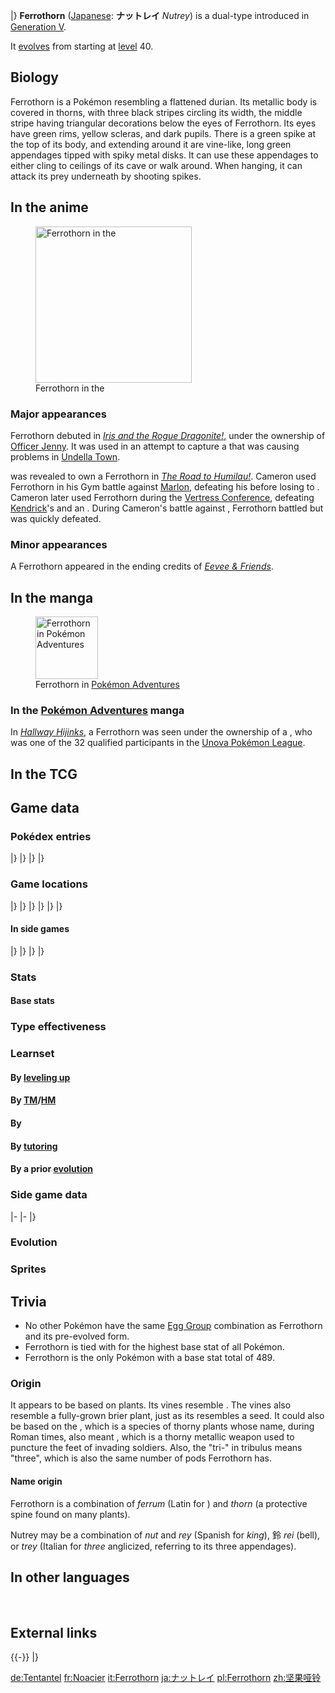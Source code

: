 {{PokémonPrevNext/Head|type=Grass|type2=Steel}}
{{PokémonPrevNext/Pokémon|type=Grass|prevnum=597|prev=Ferroseed|nextnum=599|next=Klink}}
|}
{{Pokémon Infobox
|name=Ferrothorn
|jname=ナットレイ
|jtranslit=Nattorei
|tmname=Nutrey
|category=Thorn Pod
|typebox=1
|type1=Grass
|type2=Steel
|abilityn=d
|ability1=Iron Barbs
|abilityd=Anticipation
|ndex=598
|udex=104
|u2dex=176
|karea=Coastal
|kdex=070
|height-ftin=3'03"
|height-m=1.0
|weight-lbs=242.5
|weight-kg=110.0
|egggroupn=2
|egggroup1=Grass
|egggroup2=Mineral
|eggcycles=20
|expyield=171
|lv100exp=1,000,000
|gendercode=127
|color=Gray
|catchrate=90
|evtotal=2
|evde=2
|body=10
|pokefordex=ferrothorn
|generation=5
|friendship=70
}}
'''Ferrothorn''' ([[List of Japanese Pokémon names|Japanese]]: '''ナットレイ''' ''Nutrey'') is a dual-type {{2t|Grass|Steel}} {{OBP|Pokémon|species}} introduced in [[Generation V]].

It [[Evolution|evolves]] from {{p|Ferroseed}} starting at [[level]] 40.

==Biology==
Ferrothorn is a Pokémon resembling a flattened durian. Its metallic body is covered in thorns, with three black stripes circling its width, the middle stripe having triangular decorations below the eyes of Ferrothorn. Its eyes have green rims, yellow scleras, and dark pupils. There is a green spike at the top of its body, and extending around it are vine-like, long green appendages tipped with spiky metal disks. It can use these appendages to either cling to ceilings of its cave or walk around. When hanging, it can attack its prey underneath by shooting spikes.

==In the anime==
[[File:Officer Jenny Ferrothorn.png|thumb|left|250px|Ferrothorn in the {{pkmn|anime}}]]
===Major appearances===
Ferrothorn debuted in ''[[BW089|Iris and the Rogue Dragonite!]]'', under the ownership of [[Officer Jenny]]. It was used in an attempt to capture a {{TP|Iris|Dragonite}} that was causing problems in [[Undella Town]].

{{un|Cameron}} was revealed to own a Ferrothorn in ''[[BW094|The Road to Humilau!]]''. Cameron used Ferrothorn in his Gym battle against [[Marlon]], defeating his {{p|Jellicent}} before losing to {{p|Mantine}}. Cameron later used Ferrothorn during the [[Vertress Conference]], defeating [[Kendrick]]'s {{p|Eelektross}} and an {{p|Amoonguss}}. During Cameron's battle against {{Ash}}, Ferrothorn battled {{AP|Pignite}} but was quickly defeated.

===Minor appearances===
A Ferrothorn appeared in the ending credits of ''[[PK25|Eevee & Friends]]''.

==In the manga==
[[File:Hoopster Ferrothorn Psychic Beheeyem Adventures.png|thumb|100px|Ferrothorn in [[Pokémon Adventures]]]]
===In the [[Pokémon Adventures]] manga===
In ''[[PS512|Hallway Hijinks]]'', a Ferrothorn was seen under the ownership of a {{tc|Hoopster}}, who was one of the 32 qualified participants in the [[Pokémon League (Unova)|Unova Pokémon League]].

==In the TCG==
{{main|Ferrothorn (TCG)}}
{{right clear}}

==Game data==
===Pokédex entries===
{{Dex/Header|type=Grass|type2=Steel}}
{{Dex/NA|gen=V}}
{{Dex/Gen|gen=V}}
{{Dex/Entry1|v=Black|t=FFF|entry=It fights by swinging around its three spiky feelers. A hit from these steel spikes can reduce a boulder to rubble.}}
{{Dex/Entry1|v=White|entry=They attach themselves to cave ceilings, firing steel spikes at targets passing beneath them.}}
{{Dex/Entry2|v=Black 2|v2=White 2|t=FFF|entry=By swinging around its three spiky feels and shooting spikes, it can obliterate an opponent.}}
|}
|}
{{Dex/Gen|gen=VI}}
{{Dex/Entry1|v=X|t=FFF|entry=By swinging around its three spiky feelers and shooting spikes, it can obliterate an opponent.}}
{{Dex/Entry1|v=Y|entry=They attach themselves to cave ceilings, firing steel spikes at targets passing beneath them.}}
{{Dex/Entry1|v=Omega Ruby|t=FFF|entry=By swinging around its three spiky feelers and shooting spikes, it can obliterate an opponent.}}
{{Dex/Entry1|v=Alpha Sapphire|t=FFF|entry=They attach themselves to cave ceilings, firing steel spikes at targets passing beneath them.}}
|}
|}
{{Dex/Footer}}

===Game locations===
{{Availability/Header|type=Grass|type2=Steel}}
{{Availability/NA|gen=V}}
{{Availability/Gen|gen=V}}
{{Availability/Entry2|v=Black|v2=White|t=fff|area=[[Evolution|Evolve]] {{p|Ferroseed}}}}
{{Availability/Entry2|v=Black 2|v2=White 2|t=fff|area=[[Evolution|Evolve]] {{p|Ferroseed}}}}
|}
|}
{{Availability/Gen|gen=VI}}
{{Availability/Entry2|v=X|v2=Y|t=fff|area=[[Evolution|Evolve]] {{p|Ferroseed}}}}
{{Availability/Entry2/None|v=Omega Ruby|v2=Alpha Sapphire}}
|}
|}
{{Availability/Gen|gen=VII}}
{{Availability/Entry2/None|v=Sun|v2=Moon|area=[[Pokémon Bank]]}}
{{Availability/Entry2/None|v=Ultra Sun|v2=Ultra Moon|area=[[Pokémon Bank]]}}
|}
|}
{{Availability/Footer}}

====In side games====
{{Availability/Header|type=Grass|type2=Steel}}
{{Availability/NA|gen=V}}
{{Availability/Gen|gen=V}}
{{Availability/Entry1|1|v=Rumble Blast|color={{fire color}}|area=Factory: [[World Axle - B2F]]}}
{{Availability/Entry1|1|v=PokéPark 2|link=PokéPark 2: Wonders Beyond|color={{grass color}}|area=[[Arbor Area]]}}
{{Availability/Entry1|1|v=Rumble U|color={{fire color}}|area=[[Toy Collection#A Very Chaotic Battle!|Toy Collection: A Very Chaotic Battle!]], [[Challenge Battle#Open Entry Battle Royale|Challenge Battle: Open Entry Battle Royale]]}}
|}
|}
{{Availability/Gen|gen=VI}}
{{Availability/Entry1|1|v=Battle Trozei|color={{defense color}}|area=[[Dragon Hill#Stage 1|Dragon Hill: Stage 1]]}}
{{Availability/Entry1|1|v=Shuffle|color={{beauty color}}|area=[[Graucus Hall|Graucus Hall: Stage 460]]}}
{{Availability/Entry1|1|v=Rumble World|color={{fire color}}|area=[[Black Realm#Rugged Flats|Black Realm: Rugged Flats]] <small>(Center Boss, Back, Special)</small>}}
|}
|}
{{Availability/Footer}}

===Stats===
====Base stats====
{{BaseStats
|type=Grass
|type2=Steel
|HP=74
|Attack=94
|Defense=131
|SpAtk=54
|SpDef=116
|Speed=20}}

===Type effectiveness===
{{TypeEffectiveness
|type1=Grass
|type2=Steel
|Normal=50
|Fighting=200
|Flying=100
|Poison=0
|Ground=100
|Rock=50
|Bug=100
|Ghost=100
|Steel=50
|Fire=400
|Water=50
|Grass=25
|Electric=50
|Psychic=50
|Ice=100
|Dragon=50
|Dark=100
|Fairy=50
|notes=yes
|steel=yes
|newpoison=2
|gen5dark=yes
|gen5ghost=yes
|olddark=½
|oldghost2=½}}

===Learnset===
====By [[Level|leveling up]]====
{{learnlist/levelh/7|Ferrothorn|Grass|Steel|5}}
{{learnlist/level7|1|Power Whip|Grass|Physical|120|85|10||'''}}
{{learnlist/level7|1|Rock Climb|Normal|Physical|90|85|20}}
{{learnlist/level7|1|Tackle|Normal|Physical|40|100|35}}
{{learnlist/level7|1|Harden|Normal|Status|&mdash;|&mdash;|30}}
{{learnlist/level7|1|Rollout|Rock|Physical|30|90|20}}
{{learnlist/level7|1|Curse|Ghost|Status|&mdash;|&mdash;|10}}
{{learnlist/level7|{{tt|Evo.|Learned upon evolving}}|Power Whip|Grass|Physical|120|85|10||'''}}
{{learnlist/level7|6|Rollout|Rock|Physical|30|90|20}}
{{learnlist/level7|9|Curse|Ghost|Status|&mdash;|&mdash;|10}}
{{learnlist/level7|14|Metal Claw|Steel|Physical|50|95|35||'''}}
{{learnlist/level7|18|Pin Missile|Bug|Physical|25|95|20}}
{{learnlist/level7|21|Gyro Ball|Steel|Physical|&mdash;|100|5||'''}}
{{learnlist/level7|26|Iron Defense|Steel|Status|&mdash;|&mdash;|15}}
{{learnlist/level7|30|Mirror Shot|Steel|Special|65|85|10||'''}}
{{learnlist/level7|35|Ingrain|Grass|Status|&mdash;|&mdash;|20}}
{{learnlist/level7|38|Self-Destruct|Normal|Physical|200|100|5}}
{{learnlist/level7|46|Iron Head|Steel|Physical|80|100|15||'''}}
{{learnlist/level7|53|Payback|Dark|Physical|50|100|10}}
{{learnlist/level7|61|Flash Cannon|Steel|Special|80|100|10||'''}}
{{learnlist/level7|67|Explosion|Normal|Physical|250|100|5}}
{{learnlist/levelf/7|Ferrothorn|Grass|Steel|5}}

====By [[TM]]/[[HM]]====
{{learnlist/tmh/7|Ferrothorn|Grass|Steel|5}}
{{learnlist/tm7|TM06|Toxic|Poison|Status|&mdash;|90|10}}
{{learnlist/tm7|TM10|Hidden Power|Normal|Special|60|100|15}}
{{learnlist/tm7|TM11|Sunny Day|Fire|Status|&mdash;|&mdash;|5}}
{{learnlist/tm7|TM15|Hyper Beam|Normal|Special|150|90|5}}
{{learnlist/tm7|TM17|Protect|Normal|Status|&mdash;|&mdash;|10}}
{{learnlist/tm7|TM21|Frustration|Normal|Physical|&mdash;|100|20}}
{{learnlist/tm7|TM22|Solar Beam|Grass|Special|120|100|10||'''}}
{{learnlist/tm7|TM24|Thunderbolt|Electric|Special|90|100|15}}
{{learnlist/tm7|TM25|Thunder|Electric|Special|110|70|10}}
{{learnlist/tm7|TM27|Return|Normal|Physical|&mdash;|100|20}}
{{learnlist/tm7|TM32|Double Team|Normal|Status|&mdash;|&mdash;|15}}
{{learnlist/tm7|TM37|Sandstorm|Rock|Status|&mdash;|&mdash;|10}}
{{learnlist/tm7|TM40|Aerial Ace|Flying|Physical|60|&mdash;|20}}
{{learnlist/tm7|TM42|Facade|Normal|Physical|70|100|20}}
{{learnlist/tm7|TM44|Rest|Psychic|Status|&mdash;|&mdash;|10}}
{{learnlist/tm7|TM48|Round|Normal|Special|60|100|15}}
{{learnlist/tm7|TM53|Energy Ball|Grass|Special|90|100|10||'''}}
{{learnlist/tm7|TM64|Explosion|Normal|Physical|250|100|5}}
{{learnlist/tm7|TM65|Shadow Claw|Ghost|Physical|70|100|15}}
{{learnlist/tm7|TM66|Payback|Dark|Physical|50|100|10}}
{{learnlist/tm7|TM68|Giga Impact|Normal|Physical|150|90|5}}
{{learnlist/tm7|TM69|Rock Polish|Rock|Status|&mdash;|&mdash;|20}}
{{learnlist/tm7|TM73|Thunder Wave|Electric|Status|&mdash;|90|20}}
{{learnlist/tm7|TM74|Gyro Ball|Steel|Physical|&mdash;|100|5||'''}}
{{learnlist/tm7|TM75|Swords Dance|Normal|Status|&mdash;|&mdash;|20}}
{{learnlist/tm7|TM78|Bulldoze|Ground|Physical|60|100|20}}
{{learnlist/tm7|TM84|Poison Jab|Poison|Physical|80|100|20}}
{{learnlist/tm7|TM86|Grass Knot|Grass|Special|&mdash;|100|20||'''}}
{{learnlist/tm7|TM87|Swagger|Normal|Status|&mdash;|85|15}}
{{learnlist/tm7|TM88|Sleep Talk|Normal|Status|&mdash;|&mdash;|10}}
{{learnlist/tm7|TM90|Substitute|Normal|Status|&mdash;|&mdash;|10}}
{{learnlist/tm7|TM91|Flash Cannon|Steel|Special|80|100|10||'''}}
{{learnlist/tm7|TM96|Nature Power|Normal|Status|&mdash;|&mdash;|20}}
{{learnlist/tm7|TM100|Confide|Normal|Status|&mdash;|&mdash;|20}}
{{learnlist/tmf/7|Ferrothorn|Grass|Steel|5}}

====By {{pkmn|breeding}}====
{{learnlist/breedh/7|Ferrothorn|Grass|Steel|5}}
{{learnlist/breed7|{{MSP|568|Trubbish}}{{MSP|569|Garbodor}}|Acid Spray|Poison|Special|40|100|20}}
{{learnlist/breed7|{{MSP|102|Exeggcute}}{{MSP|187|Hoppip}}{{MSP|188|Skiploom}}{{MSP|189|Jumpluff}}{{MSP|192|Sunflora}}|Bullet Seed|Grass|Physical|25|100|30||'''}}
{{learnlist/breed7|{{MSP|476|Probopass}}|Gravity|Psychic|Status|&mdash;|&mdash;|5}}
{{learnlist/breed7|{{MSP|001|Bulbasaur}}{{MSP|002|Ivysaur}}{{MSP|003|Venusaur}}{{MSP|102|Exeggcute}}{{MSP|187|Hoppip}}{{MSP|188|Skiploom}}<br>{{MSP|189|Jumpluff}}{{MSP|191|Sunkern}}{{MSP|192|Sunflora}}{{MSP|285|Shroomish}}{{MSP|286|Breloom}}{{MSP|315|Roselia}}<br>{{MSP|331|Cacnea}}{{MSP|332|Cacturne}}{{MSP|387|Turtwig}}{{MSP|388|Grotle}}{{MSP|389|Torterra}}{{MSP|420|Cherubi}}<br>{{MSP|421|Cherrim}}{{MSP|495|Snivy}}{{MSP|496|Servine}}{{MSP|497|Serperior}}{{MSP|546|Cottonee}}{{MSP|547|Whimsicott}}<br>{{MSP|708|Phantump}}{{MSP|709|Trevenant}}{{MSP|764|Comfey}}|Leech Seed|Grass|Status|&mdash;|90|10}}
{{learnlist/breed7|{{MSP|598|Ferrothorn}}|Rock Climb|Normal|Physical|90|85|20}}
{{learnlist/breed7|{{MSP|001|Bulbasaur}}{{MSP|103|Exeggutor}}{{MSP|191|Sunkern}}{{MSP|285|Shroomish}}{{MSP|286|Breloom}}|Seed Bomb|Grass|Physical|80|100|15||'''}}
{{learnlist/breed7|{{MSP|331|Cacnea}}{{MSP|332|Cacturne}}{{MSP|707|Klefki}}|Spikes|Ground|Status|&mdash;|&mdash;|20}}
{{learnlist/breed7|{{MSP|074|Geodude}}{{MSP|074A|Geodude}}{{MSP|075|Graveler}}{{MSP|075A|Graveler}}{{MSP|076|Golem}}{{MSP|076A|Golem}}<br>{{MSP|095|Onix}}{{MSP|208|Steelix}}{{MSP|524|Roggenrola}}{{MSP|525|Boldore}}{{MSP|526|Gigalith}}{{MSP|557|Dwebble}}<br>{{MSP|558|Crustle}}|Stealth Rock|Rock|Status|&mdash;|&mdash;|20}}
{{learnlist/breed7|{{MSP|001|Bulbasaur}}{{MSP|002|Ivysaur}}{{MSP|003|Venusaur}}{{MSP|102|Exeggcute}}{{MSP|187|Hoppip}}{{MSP|188|Skiploom}}<br>{{MSP|189|Jumpluff}}{{MSP|191|Sunkern}}{{MSP|192|Sunflora}}{{MSP|285|Shroomish}}{{MSP|420|Cherubi}}{{MSP|421|Cherrim}}|Worry Seed|Grass|Status|&mdash;|100|10}}
{{learnlist/breedf/7|Ferrothorn|Grass|Steel|5}}

====By [[Move Tutor|tutoring]]====
{{learnlist/tutorh/7|Ferrothorn|Grass|Steel|5}}
{{learnlist/tutor7|Block|Normal|Status|—|—|5|||no|yes}}
{{learnlist/tutor7|Endeavor|Normal|Physical|—|100|5|||no|yes}}
{{learnlist/tutor7|Giga Drain|Grass|Special|75|100|10||'''|no|yes}}
{{learnlist/tutor7|Gravity|Psychic|Status|—|—|5|||no|yes}}
{{learnlist/tutor7|Iron Defense|Steel|Status|—|—|15|||no|yes}}
{{learnlist/tutor7|Iron Head|Steel|Physical|80|100|15||'''|no|yes}}
{{learnlist/tutor7|Knock Off|Dark|Physical|65|100|20|||no|yes}}
{{learnlist/tutor7|Magnet Rise|Electric|Status|—|—|10|||no|yes}}
{{learnlist/tutor7|Seed Bomb|Grass|Physical|80|100|15||'''|no|yes}}
{{learnlist/tutor7|Snore|Normal|Special|50|100|15|||no|yes}}
{{learnlist/tutor7|Stealth Rock|Rock|Status|—|—|20|||no|yes}}
{{learnlist/tutor7|Worry Seed|Grass|Status|—|100|10|||no|yes}}
{{learnlist/tutorf/7|Ferrothorn|Grass|Steel|5}}

====By a prior [[evolution]]====
{{learnlist/prevoh/7|Ferrothorn|Grass|Steel|5}}
{{Learnlist/prevo7null}}
{{learnlist/prevof/7|Ferrothorn|Grass|Steel|5}}

===Side game data===
{{Spindata/Head|type=Grass|type2=Steel}}
{{Spindata/RumbleBlast|col=6|type=Grass
|att=3
|def=5
|speed=2
}}
|-
{{Spindata/PokéPark2|col=6|type=Grass|ndex=598
|strong=[[File:Tepig icon.png|link=Tepig (Pokémon)]]
|weak=[[File:Pikachu icon.png|link=Pikachu (Pokémon)]][[File:Oshawott icon.png|link=Oshawott (Pokémon)]][[File:Snivy icon.png|link=Snivy (Pokémon)]]
|pad=He went quite far in a Battle Tournament in the [[Crag Area]]. Now he lives quietly in the [[Arbor Area]].
}}
|-
{{Spindata/Battle Trozei|col=3|type=Grass|ndex=598
|power=3
}}
{{Spindata/Shuffle|col=3|type=Grass|ndex=598|num=628
|min=60
|max=125
|raisemaxlevel=15
|skill=Block Smash+
|skilldesc=Sometimes clears three unbreakable-block disruptions.
|swapper=Hitting Streak+
}}
|}

===Evolution===
{{evobox-2
|type1=Grass
|type2=Steel
|no1=597
|name1=Ferroseed
|type1-1=Grass
|type2-1=Steel
|evo1={{bag|Rare Candy}}<br>{{color2|000|Level|Level 40}}
|no2=598
|name2=Ferrothorn
|type1-2=Grass
|type2-2=Steel}}

===Sprites===
{{Spritebox/Header|type=Grass|type2=Steel}}
{{Spritebox/NA|gen=V}}
{{Spritebox/5|ndex=598}}
{{Spritebox/6|ndex=598}}
{{Spritebox/7|ndex=598}}
{{Spritebox/Footer|598|Ferrothorn}}

==Trivia==
* No other Pokémon have the same [[Egg Group]] combination as Ferrothorn and its pre-evolved form.
* Ferrothorn is tied with {{p|Kartana}} for the highest base {{stat|Defense}} stat of all {{type|Grass}} Pokémon.
* Ferrothorn is the only Pokémon with a base stat total of 489.

===Origin===
It appears to be based on {{wp|durian}} plants. Its vines resemble {{wp|flail (weapon)|military flails}}. The vines also resemble a fully-grown brier plant, just as its {{p|Ferroseed|unevolved form}} resembles a seed. It could also be based on the {{wp|tribulus}}, which is a species of thorny plants whose name, during Roman times, also meant {{wp|caltrops}}, which is a thorny metallic weapon used to puncture the feet of invading soldiers. Also, the "tri-" in tribulus means "three", which is also the same number of pods Ferrothorn has.

====Name origin====
Ferrothorn is a combination of ''ferrum'' (Latin for ''{{wp|iron}}'') and ''thorn'' (a protective spine found on many plants).

Nutrey may be a combination of ''nut'' and ''rey'' (Spanish for ''king''), 鈴 ''rei'' (bell), or ''trey'' (Italian for ''three'' anglicized, referring to its three appendages).

==In other languages==
{{Other languages|type=Grass|type2=Steel
|ja=ナットレイ ''Nutrey''|jameaning=From {{tt|ナット ''natto''|nut}} and {{tt|''rey''|Spanish word for ''king''}} or {{tt|鈴 ''rei''|bell}}
|fr=Noacier|frmeaning=From ''{{tt|noix|nut}}'' and ''{{tt|acier|steel}}''
|es=Ferrothorn|esmeaning=Same as English name
|de=Tentantel|demeaning=From ''{{tt|Tentakel|tentacle}}'' and ''{{tt|Hantel|dumbbell}}''
|it=Ferrothorn|itmeaning=Same as English name
|ko=너트령 ''Nutryung''|komeaning=From {{tt|너트 ''neoteu''|nut}} and {{tt|령(笭) ''ryeong''|cocklebur}}
|zh_cmn=堅果啞鈴 / 坚果哑铃 ''Jiānguǒyǎlíng''|zh_cmnmeaning=From {{tt|堅果 ''jiānguǒ''|nut}} and {{tt|啞鈴 ''yǎlíng''|dumbbell}}
|ru=Ферроторн ''Ferrotorn''|rumeaning=Transcription of English name
}}
<br clear="left">
<!--
==Notes==
<references />-->

==External links==

{{-}}
{{PokémonPrevNext/Head|type=Grass|type2=Steel}}
{{PokémonPrevNext/Pokémon|type=Grass|prevnum=597|prev=Ferroseed|nextnum=599|next=Klink}}
|}
{{Project Pokédex notice}}

[[de:Tentantel]]
[[fr:Noacier]]
[[it:Ferrothorn]]
[[ja:ナットレイ]]
[[pl:Ferrothorn]]
[[zh:坚果哑铃]]